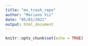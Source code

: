 ```yaml
---
title: "mv_trash_repo"
author: "Mariano Viz"
date: "05/01/2021"
output: html_document
---
```


```r
knitr::opts_chunk$set(echo = TRUE)
```

